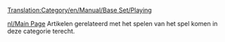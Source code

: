 [[Translation:Category/en/Manual/Base Set/Playing]]

[[nl/Main Page]]
Artikelen gerelateerd met het spelen van het spel komen in deze categorie terecht.
